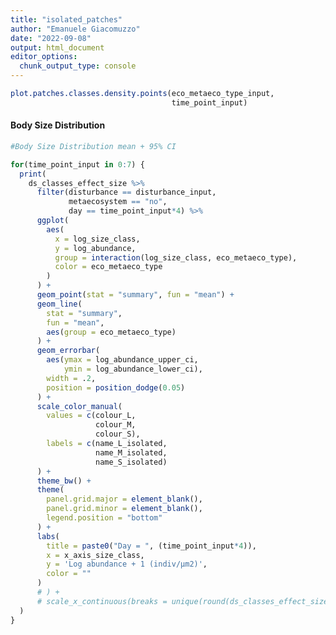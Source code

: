 ```yaml
---
title: "isolated_patches"
author: "Emanuele Giacomuzzo"
date: "2022-09-08"
output: html_document
editor_options: 
  chunk_output_type: console
---
```


```r
plot.patches.classes.density.points(eco_metaeco_type_input,
                                    time_point_input)
```


#### Body Size Distribution {.tabset .tabset-pills}

```r

#Body Size Distribution mean + 95% CI

for(time_point_input in 0:7) {
  print(
    ds_classes_effect_size %>%
      filter(disturbance == disturbance_input,
             metaecosystem == "no",
             day == time_point_input*4) %>%
      ggplot(
        aes(
          x = log_size_class,
          y = log_abundance,
          group = interaction(log_size_class, eco_metaeco_type),
          color = eco_metaeco_type
        )
      ) +
      geom_point(stat = "summary", fun = "mean") +
      geom_line(
        stat = "summary",
        fun = "mean",
        aes(group = eco_metaeco_type)
      ) +
      geom_errorbar(
        aes(ymax = log_abundance_upper_ci,
            ymin = log_abundance_lower_ci),
        width = .2,
        position = position_dodge(0.05)
      ) +
      scale_color_manual(
        values = c(colour_L,
                   colour_M, 
                   colour_S),
        labels = c(name_L_isolated,
                   name_M_isolated,
                   name_S_isolated)
      ) +
      theme_bw() +
      theme(
        panel.grid.major = element_blank(),
        panel.grid.minor = element_blank(),
        legend.position = "bottom"
      ) +
      labs(
        title = paste0("Day = ", (time_point_input*4)),
        x = x_axis_size_class,
        y = 'Log abundance + 1 (indiv/μm2)',
        color = ""
      )
      # ) +
      # scale_x_continuous(breaks = unique(round(ds_classes_effect_size$log_size_class, digits = 1)))
  )
}
```